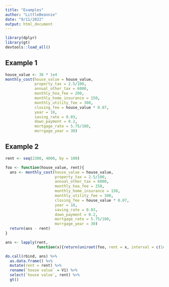 ```yaml
---
title: "Examples"
author: "LittleBeannie"
date: "9/11/2022"
output: html_document
---
```


```r
library(dplyr)
library(gt)
devtools::load_all()
```

## Example 1
```r
house_value <- 36 * 1e4
monthly_cost(house_value = house_value, 
             property_tax = 2.5/100, 
             annual_other_tax = 6000, 
             monthly_hoa_fee = 200, 
             monthly_home_insurance = 150, 
             monthly_utility_fee = 300, 
             closing_fee = house_value * 0.07,
             year = 10, 
             saving_rate = 0.03, 
             down_payment = 0.2,
             mortgage_rate = 5.75/100,
             morrgage_year = 30)
```


## Example 2
```r
rent <- seq(2300, 4000, by = 100)

foo <- function(house_value, rent){
  ans <- monthly_cost(house_value = house_value, 
                      property_tax = 2.5/100, 
                      annual_other_tax = 6000, 
                      monthly_hoa_fee = 250, 
                      monthly_home_insurance = 150, 
                      monthly_utility_fee = 300, 
                      closing_fee = house_value * 0.07,
                      year = 10, 
                      saving_rate = 0.03, 
                      down_payment = 0.2,
                      mortgage_rate = 5.75/100,
                      morrgage_year = 30)
  return(ans - rent)
}

ans <- lapply(rent, 
              function(x){return(uniroot(foo, rent = x, interval = c(1e5, 1e6))$root)})

do.call(rbind, ans) %>% 
  as.data.frame() %>% 
  mutate(rent = rent) %>% 
  rename(`house value` = V1) %>% 
  select(`house value`, rent) %>% 
  gt()
```

